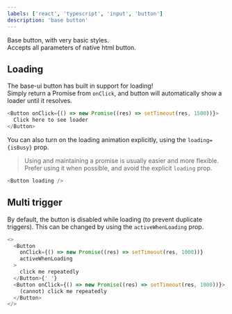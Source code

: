 ```yaml
---
labels: ['react', 'typescript', 'input', 'button']
description: 'base button'
---
```



Base button, with very basic styles.  
Accepts all parameters of native html button.

## Loading

The base-ui button has built in support for loading!  
Simply return a Promise from `onClick`, and button will automatically show a loader until it resolves.

```js live=true
<Button onClick={() => new Promise((res) => setTimeout(res, 1500))}>
  Click here to see loader
</Button>
```

You can also turn on the loading animation explicitly, using the `loading={isBusy}` prop.

> Using and maintaining a promise is usually easier and more flexible.  
> Prefer using it when possible, and avoid the explicit `loading` prop.

```js live=true
<Button loading />
```

## Multi trigger

By default, the button is disabled while loading (to prevent duplicate triggers). This can be changed by using the `activeWhenLoading` prop.

```js live=true
<>
  <Button
    onClick={() => new Promise((res) => setTimeout(res, 1000))}
    activeWhenLoading
  >
    click me repeatedly
  </Button>{' '}
  <Button onClick={() => new Promise((res) => setTimeout(res, 1000))}>
    (cannot) click me repeatedly
  </Button>
</>
```
